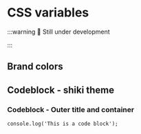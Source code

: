 # CSS variables

:::warning 🚧 Still under development

:::

## Brand colors


<CssPickerEditor />

## Codeblock - shiki theme


<ShikiThemeSwitcher />

### Codeblock - Outer title and container



<CssLiveCodeEditorWithDefault defaultValue={rawCodeScss} />

```tsx title="foo.ts"
console.log('This is a code block');
```
